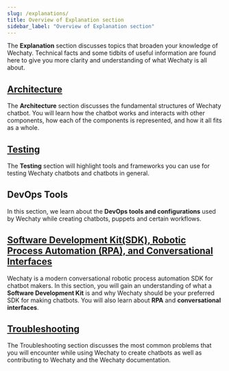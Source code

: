 ```yaml
---
slug: /explanations/
title: Overview of Explanation section
sidebar_label: "Overview of Explanation section"
---
```


The **Explanation** section discusses topics that broaden your knowledge of Wechaty. Technical facts and some tidbits of useful information are found here to give you more clarity and understanding of what Wechaty is all about.

## [Architecture](architecture.md)

The **Architecture** section discusses the fundamental structures of Wechaty chatbot. You will learn how the chatbot works and interacts with other components, how each of the components is represented, and how it all fits as a whole.

## [Testing](testing.md)

The **Testing** section will highlight tools and frameworks you can use for testing Wechaty chatbots and chatbots in general.

## DevOps Tools

In this section, we learn about the **DevOps tools and configurations** used by Wechaty while creating chatbots, puppets and certain workflows.

## [Software Development Kit(SDK), Robotic Process Automation (RPA), and Conversational Interfaces](#placeholder)

Wechaty is a modern conversational robotic process automation SDK for chatbot makers. In this section, you will gain an understanding of what a **Software Development Kit** is and why Wechaty should be your preferred SDK for making chatbots. You will also learn about **RPA** and **conversational interfaces**.

## [Troubleshooting](troubleshooting.mdx)

The Troubleshooting section discusses the most common problems that you will encounter while using Wechaty to create chatbots as well as contributing to Wechaty and the Wechaty documentation.
